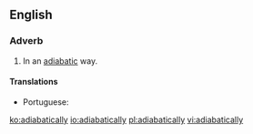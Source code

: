 ==English==

===Adverb===
{{en-adv}}

# {{lb|en|science}} In an [[adiabatic]] way.

====Translations====
{{trans-top|in an adiabatic way}}
* Portuguese: {{t|pt|adiabaticamente}}
{{trans-mid}}
{{trans-bottom}}

[[ko:adiabatically]]
[[io:adiabatically]]
[[pl:adiabatically]]
[[vi:adiabatically]]
